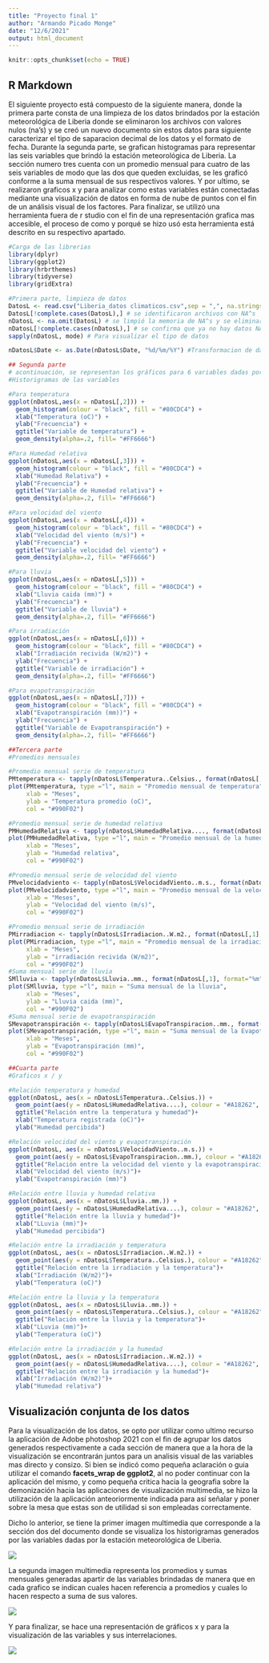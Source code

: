```yaml
---
title: "Proyecto final 1"
author: "Armando Picado Monge"
date: "12/6/2021"
output: html_document
---
```


```r
knitr::opts_chunk$set(echo = TRUE)
```

## R Markdown  

El siguiente proyecto está compuesto de la siguiente manera, donde la primera parte consta de una limpieza de los datos brindados por la estación meteorológica de Liberia donde se eliminaron los archivos con valores nulos (na’s) y se creó un nuevo documento sin estos datos para siguiente caracterizar el tipo de saparacion decimal de los datos y el formato de fecha. Durante la segunda parte, se grafican histogramas para representar las seis variables que brindó la estación meteorológica de Liberia. La sección numero tres cuenta con un promedio mensual para cuatro de las seis variables de modo que las dos que queden excluidas, se les graficó conforme a la suma mensual de sus respectivos valores. Y por ultimo, se realizaron graficos x y para analizar como estas variables están conectadas mediante una visualización de datos en forma de nube de puntos con el fin de un análisis visual de los factores. Para finalizar, se utilizó una herramienta fuera de r studio con el fin de una representación grafica mas accesible, el proceso de como y porqué se hizo usó esta herramienta está descrito en su respectivo apartado.  

```r
#Carga de las librerias
library(dplyr)
library(ggplot2)
library(hrbrthemes)
library(tidyverse)
library(gridExtra)

#Primera parte, limpieza de datos
DatosL <- read.csv("Liberia_datos climaticos.csv",sep = ",", na.strings = "", dec = ",") # se generó un nuevo archivo con nombre DatosL
DatosL[!complete.cases(DatosL),] # se identificaron archivos con NA^s
nDatosL <- na.omit(DatosL) # se limpió la memoria de NA^s y se eliminarón 25 lineas de datos
nDatosL[!complete.cases(nDatosL),] # se confirma que ya no hay datos NA¨s
sapply(nDatosL, mode) # Para visualizar el tipo de datos

nDatosL$Date <- as.Date(nDatosL$Date, "%d/%m/%Y") #Transformacion de datos a fechas

## Segunda parte
# acontinuación, se representan los gráficos para 6 variables dadas por los datos de la estación climatica de Liberia
#Historigramas de las variables

#Para temperatura
ggplot(nDatosL,aes(x = nDatosL[,2])) +
  geom_histogram(colour = "black", fill = "#80CDC4") +
  xlab("Temperatura (oC)") +
  ylab("Frecuencia") +
  ggtitle("Variable de temperatura") +
  geom_density(alpha=.2, fill= "#FF6666")

#Para Humedad relativa
ggplot(nDatosL,aes(x = nDatosL[,3])) +
  geom_histogram(colour = "black", fill = "#80CDC4") +
  xlab("Humedad Relativa") +
  ylab("Frecuencia") +
  ggtitle("Variable de Humedad relativa") +
  geom_density(alpha=.2, fill= "#FF6666")

#Para velocidad del viento
ggplot(nDatosL,aes(x = nDatosL[,4])) +
  geom_histogram(colour = "black", fill = "#80CDC4") +
  xlab("Velocidad del viento (m/s)") +
  ylab("Frecuencia") +
  ggtitle("Variable velocidad del viento") +
  geom_density(alpha=.2, fill= "#FF6666")

#Para lluvia
ggplot(nDatosL,aes(x = nDatosL[,5])) +
  geom_histogram(colour = "black", fill = "#80CDC4") +
  xlab("Lluvia caida (mm)") +
  ylab("Frecuencia") +
  ggtitle("Variable de lluvia") +
  geom_density(alpha=.2, fill= "#FF6666")

#Para irradiación
ggplot(nDatosL,aes(x = nDatosL[,6])) +
  geom_histogram(colour = "black", fill = "#80CDC4") +
  xlab("Irradiación recivida (W/m2)") +
  ylab("Frecuencia") +
  ggtitle("Variable de irradiación") +
  geom_density(alpha=.2, fill= "#FF6666")

#Para evapotranspiración
ggplot(nDatosL,aes(x = nDatosL[,7])) +
  geom_histogram(colour = "black", fill = "#80CDC4") +
  xlab("Evapotranspiración (mm))") +
  ylab("Frecuencia") +
  ggtitle("Variable de Evapotranspiración") +
  geom_density(alpha=.2, fill= "#FF6666")

##Tercera parte
#Promedios mensuales

#Promedio mensual serie de temperatura
PMtemperatura <- tapply(nDatosL$Temperatura..Celsius., format(nDatosL[,1], format="%m"), FUN = mean)
plot(PMtemperatura, type ="l", main = "Promedio mensual de temperatura",
     xlab = "Meses",
     ylab = "Temperatura promedio (oC)",
     col = "#990F02")

#Promedio mensual serie de humedad relativa
PMHumedadRelativa <- tapply(nDatosL$HumedadRelativa...., format(nDatosL[,1], format="%m"), FUN = mean)
plot(PMHumedadRelativa, type ="l", main = "Promedio mensual de la humedad relativa",
     xlab = "Meses",
     ylab = "Humedad relativa",
     col = "#990F02")

#Promedio mensual serie de velocidad del viento
PMvelocidadviento <- tapply(nDatosL$VelocidadViento..m.s., format(nDatosL[,1], format="%m"), FUN = mean)
plot(PMvelocidadviento, type ="l", main = "Promedio mensual de la velocidad del viento",
     xlab = "Meses",
     ylab = "Velocidad del viento (m/s)",
     col = "#990F02")

#Promedio mensual serie de irradiación
PMirradiacion <- tapply(nDatosL$Irradiacion..W.m2., format(nDatosL[,1], format="%m"), FUN = mean)
plot(PMirradiacion, type ="l", main = "Promedio mensual de la irradiación",
     xlab = "Meses",
     ylab = "irradiación recivida (W/m2)",
     col = "#990F02")
#Suma mensual serie de lluvia
SMlluvia <- tapply(nDatosL$Lluvia..mm., format(nDatosL[,1], format="%m"), FUN = sum)
plot(SMlluvia, type ="l", main = "Suma mensual de la lluvia",
     xlab = "Meses",
     ylab = "Lluvia caida (mm)",
     col = "#990F02")
#Suma mensual serie de evapotranspiración
SMevapotranspiración <- tapply(nDatosL$EvapoTranspiracion..mm., format(nDatosL[,1], format="%m"), FUN = sum)
plot(SMevapotranspiración, type ="l", main = "Suma mensual de la Evapotranspiración",
     xlab = "Meses",
     ylab = "Evapotranspiración (mm)",
     col = "#990F02")

##Cuarta parte
#Graficos x / y

#Relación temperatura y humedad
ggplot(nDatosL, aes(x = nDatosL$Temperatura..Celsius.)) +
  geom_point(aes(y = nDatosL$HumedadRelativa....), colour = "#A18262", size = 2, shape = 21, fill = "#9E8472")+
  ggtitle("Relación entre la temperatura y humedad")+
  xlab("Temperatura registrada (oC)")+
  ylab("Humedad percibida")

#Relación velocidad del viento y evapotranspiración
ggplot(nDatosL, aes(x = nDatosL$VelocidadViento..m.s.)) +
  geom_point(aes(y = nDatosL$EvapoTranspiracion..mm.), colour = "#A18262", size = 2, shape = 21, fill = "#9E8472")+
  ggtitle("Relación entre la velocidad del viento y la evapotranspiración")+
  xlab("Velocidad del viento (m/s)")+
  ylab("Evapotranspiración (mm)")

#Relación entre lluvia y humedad relativa
ggplot(nDatosL, aes(x = nDatosL$Lluvia..mm.)) +
  geom_point(aes(y = nDatosL$HumedadRelativa....), colour = "#A18262", size = 2, shape = 21, fill = "#9E8472")+
  ggtitle("Relación entre la lluvia y humedad")+
  xlab("LLuvia (mm)")+
  ylab("Humedad percibida")

#Relación entre la irradiación y temperatura
ggplot(nDatosL, aes(x = nDatosL$Irradiacion..W.m2.)) +
  geom_point(aes(y = nDatosL$Temperatura..Celsius.), colour = "#A18262", size = 2, shape = 21, fill = "#9E8472")+
  ggtitle("Relación entre la irradiación y la temperatura")+
  xlab("Irradiación (W/m2)")+
  ylab("Temperatura (oC)")

#Relación entre la lluvia y la temperatura
ggplot(nDatosL, aes(x = nDatosL$Lluvia..mm.)) +
  geom_point(aes(y = nDatosL$Temperatura..Celsius.), colour = "#A18262", size = 2, shape = 21, fill = "#9E8472")+
  ggtitle("Relación entre la lluvia y la temperatura")+
  xlab("LLuvia (mm)")+
  ylab("Temperatura (oC)")

#Relación entre la irradiación y la humedad
ggplot(nDatosL, aes(x = nDatosL$Irradiacion..W.m2.)) +
  geom_point(aes(y = nDatosL$HumedadRelativa....), colour = "#A18262", size = 2, shape = 21, fill = "#9E8472")+
  ggtitle("Relación entre la irradiación y la humedad")+
  xlab("Irradiación (W/m2)")+
  ylab("Humedad relativa")
```

## Visualización conjunta de los datos  

Para la visualización de los datos, se opto por utilizar como ultimo recurso la aplicación de Adobe photoshop 2021 con el fin de agrupar los datos generados respectivamente a cada sección de manera que a la hora de la visualización se encontrarán juntos para un analisis visual de las variables mas directo y consizo. Si bien se indicó como pequeña aclaración o guia utilizar el comando __facets_wrap de ggplot2__, al no poder continuar con la aplicación del mismo, y como pequeña critica hacia la geografia sobre la demonización hacia las aplicaciones de visualización multimedia, se hizo la utilización de la aplicación anteoriormente indicada para así señalar y poner sobre la mesa que estas son de utilidad si son empleadas correctamente.  

Dicho lo anterior, se tiene la primer imagen multimedia que corresponde a la sección dos del documento donde se visualiza los historigramas generados por las variables dadas por la estación meteorológica de Liberia.  

![](Historigramas.jpg)  

La segunda imagen multimedia representa los promedios y sumas mensuales generadas apartir de las variables brindadas de manera que en cada grafico se indican cuales hacen referencia a promedios y cuales lo hacen respecto a suma de sus valores.  

![](promedioysumas.jpg)

Y para finalizar, se hace una representación de gráficos x y para la visualización de las variables y sus interrelaciones.  

![](graficosxy.jpg)
